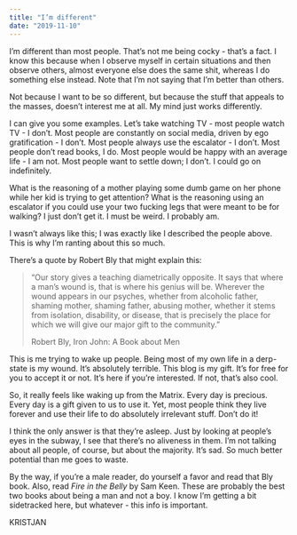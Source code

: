 ```yaml
---
title: "I’m different"
date: "2019-11-10"
---
```


I’m different than most people. That’s not me being cocky - that’s a fact. I know this because when I observe myself in certain situations and then observe others, almost everyone else does the same shit, whereas I do something else instead. Note that I’m not saying that I’m better than others.

Not because I want to be so different, but because the stuff that appeals to the masses, doesn’t interest me at all. My mind just works differently.

I can give you some examples. Let’s take watching TV - most people watch TV - I don’t. Most people are constantly on social media, driven by ego gratification - I don’t. Most people always use the escalator - I don’t. Most people don’t read books, I do. Most people would be happy with an average life - I am not. Most people want to settle down; I don’t. I could go on indefinitely.

What is the reasoning of a mother playing some dumb game on her phone while her kid is trying to get attention? What is the reasoning using an escalator if you could use your two fucking legs that were meant to be for walking? I just don’t get it. I must be weird. I probably am.

I wasn’t always like this; I was exactly like I described the people above. This is why I’m ranting about this so much.

There’s a quote by Robert Bly that might explain this:

> “Our story gives a teaching diametrically opposite. It says that where a man’s wound is, that is where his genius will be. Wherever the wound appears in our psyches, whether from alcoholic father, shaming mother, shaming father, abusing mother, whether it stems from isolation, disability, or disease, that is precisely the place for which we will give our major gift to the community.”
> 
> Robert Bly, Iron John: A Book about Men

This is me trying to wake up people. Being most of my own life in a derp-state is my wound. It’s absolutely terrible. This blog is my gift. It’s for free for you to accept it or not. It’s here if you’re interested. If not, that’s also cool.

So, it really feels like waking up from the Matrix. Every day is precious. Every day is a gift given to us to use it. Yet, most people think they live forever and use their life to do absolutely irrelevant stuff. Don’t do it!

I think the only answer is that they’re asleep. Just by looking at people’s eyes in the subway, I see that there’s no aliveness in them. I’m not talking about all people, of course, but about the majority. It’s sad. So much better potential than me goes to waste.

By the way, if you’re a male reader, do yourself a favor and read that Bly book. Also, read _Fire in the Belly_ by Sam Keen. These are probably the best two books about being a man and not a boy. I know I’m getting a bit sidetracked here, but whatever - this info is important.

KRISTJAN
